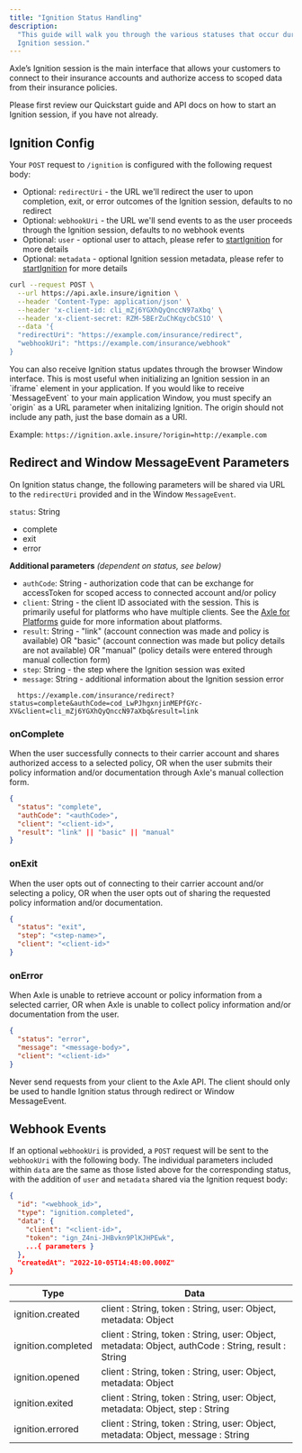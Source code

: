 ```yaml
---
title: "Ignition Status Handling"
description:
  "This guide will walk you through the various statuses that occur during an
  Ignition session."
---
```


Axle’s Ignition session is the main interface that allows your customers to connect to their insurance accounts and authorize access to scoped data from their insurance policies.

Please first review our Quickstart guide and API docs on how to start an Ignition session, if you have not already.

## Ignition Config

Your `POST` request to `/ignition` is configured with the following request
body:

- Optional: `redirectUri` - the URL we'll redirect the user to upon completion, exit, or error outcomes of the Ignition session, defaults to no redirect
- Optional: `webhookUri` - the URL we'll send events to as the user proceeds through the Ignition session, defaults to no webhook events
- Optional: `user` - optional user to attach, please refer to [startIgnition](/api-reference/ignition/start-ignition) for more details
- Optional: `metadata` - optional Ignition session metadata, please refer to [startIgnition](/api-reference/ignition/start-ignition) for more details

```bash Request Sample
curl --request POST \
  --url https://api.axle.insure/ignition \
  --header 'Content-Type: application/json' \
  --header 'x-client-id: cli_mZj6YGXhQyQnccN97aXbq' \
  --header 'x-client-secret: RZM-5BErZuChKqycbCS1O' \
  --data '{
  "redirectUri": "https://example.com/insurance/redirect",
  "webhookUri": "https://example.com/insurance/webhook"
}
```

<Note>
  You can also receive Ignition status updates through the browser Window
  interface. This is most useful when initializing an Ignition session in an
  `iframe` element in your application. If you would like to receive
  `MessageEvent` to your main application Window, you must specify an `origin`
  as a URL parameter when initalizing Ignition. The origin should not include any path, just the base domain as a URI.

Example: `https://ignition.axle.insure/?origin=http://example.com`

</Note>

## Redirect and Window MessageEvent Parameters

On Ignition status change, the following parameters will be shared via URL to the `redirectUri` provided and in the Window `MessageEvent`.

`status`: String

- complete
- exit
- error

**Additional parameters** _(dependent on status, see below)_

- `authCode`: String - authorization code that can be exchange for accessToken for scoped access to connected account and/or policy
- `client`: String - the client ID associated with the session. This is primarily useful for platforms who have multiple clients. See the [Axle for Platforms](/guides/platform-integration) guide for more information about platforms.
- `result`: String - "link" (account connection was made and policy is available) OR "basic" (account connection was made but policy details are not available) OR "manual" (policy details were entered through manual collection form)
- `step`: String - the step where the Ignition session was exited
- `message`: String - additional information about the Ignition session error

```text Redirect sample URL
  https://example.com/insurance/redirect?status=complete&authCode=cod_LwPJhgxnjinMEPfGYc-XV&client=cli_mZj6YGXhQyQnccN97aXbq&result=link
```

### onComplete

When the user successfully connects to their carrier account and shares authorized access to a selected policy, OR when the user submits their policy information and/or documentation through Axle's manual collection form.

```json
{
  "status": "complete",
  "authCode": "<authCode>",
  "client": "<client-id>",
  "result": "link" || "basic" || "manual"
}
```

### onExit

When the user opts out of connecting to their carrier account and/or selecting a policy, OR when the user opts out of sharing the requested policy information and/or documentation.

```json
{
  "status": "exit",
  "step": "<step-name>",
  "client": "<client-id>"
}
```

### onError

When Axle is unable to retrieve account or policy information from a selected carrier, OR when Axle is unable to collect policy information and/or documentation from the user.

```json
{
  "status": "error",
  "message": "<message-body>",
  "client": "<client-id>"
}
```

<Warning>
  Never send requests from your client to the Axle API. The client should only
  be used to handle Ignition status through redirect or Window MessageEvent.
</Warning>

## Webhook Events

If an optional `webhookUri` is provided, a `POST` request will be sent to the `webhookUri` with the following body. The individual parameters included within `data` are the same as those listed above for the corresponding status, with the addition of `user` and `metadata` shared via the Ignition request body:

```json Example webhook request body
{
  "id": "<webhook_id>",
  "type": "ignition.completed",
  "data": {
    "client": "<client-id>",
    "token": "ign_Z4ni-JHBvkn9PlKJHPEwk",
    ...{ parameters }
  },
  "createdAt": "2022-10-05T14:48:00.000Z"
}
```

| Type               | Data                                                                                                |
| ------------------ | --------------------------------------------------------------------------------------------------- |
| ignition.created   | client : String, token : String, user: Object, metadata: Object                                     |
| ignition.completed | client : String, token : String, user: Object, metadata: Object, authCode : String, result : String |
| ignition.opened    | client : String, token : String, user: Object, metadata: Object                                     |
| ignition.exited    | client : String, token : String, user: Object, metadata: Object, step : String                      |
| ignition.errored   | client : String, token : String, user: Object, metadata: Object, message : String                   |

